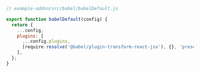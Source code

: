 ```js
// example-addon/src/babel/babelDefault.js

export function babelDefault(config) {
  return {
    ...config,
    plugins: [
      ...config.plugins,
      [require.resolve('@babel/plugin-transform-react-jsx'), {}, 'preset'],
    ],
  };
}
```
